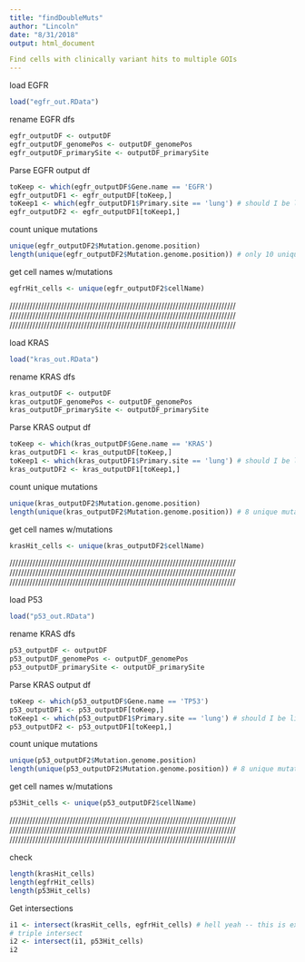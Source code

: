 ```yaml
---
title: "findDoubleMuts"
author: "Lincoln"
date: "8/31/2018"
output: html_document

Find cells with clinically variant hits to multiple GOIs 
---
```


load EGFR
```r
load("egfr_out.RData")
```

rename EGFR dfs
```r
egfr_outputDF <- outputDF 
egfr_outputDF_genomePos <- outputDF_genomePos
egfr_outputDF_primarySite <- outputDF_primarySite
```

Parse EGFR output df
```r
toKeep <- which(egfr_outputDF$Gene.name == 'EGFR')
egfr_outputDF1 <- egfr_outputDF[toKeep,]
toKeep1 <- which(egfr_outputDF1$Primary.site == 'lung') # should I be limiting myself like this? 
egfr_outputDF2 <- egfr_outputDF1[toKeep1,]
```

count unique mutations
```r
unique(egfr_outputDF2$Mutation.genome.position)
length(unique(egfr_outputDF2$Mutation.genome.position)) # only 10 unique mutations...I guess this is what you'd expect
```

get cell names w/mutations
```r
egfrHit_cells <- unique(egfr_outputDF2$cellName)
```

///////////////////////////////////////////////////////////////////////////////
///////////////////////////////////////////////////////////////////////////////
///////////////////////////////////////////////////////////////////////////////

load KRAS
```r
load("kras_out.RData")
```

rename KRAS dfs
```r
kras_outputDF <- outputDF 
kras_outputDF_genomePos <- outputDF_genomePos
kras_outputDF_primarySite <- outputDF_primarySite
```

Parse KRAS output df
```r
toKeep <- which(kras_outputDF$Gene.name == 'KRAS')
kras_outputDF1 <- kras_outputDF[toKeep,]
toKeep1 <- which(kras_outputDF1$Primary.site == 'lung') # should I be limiting myself like this? 
kras_outputDF2 <- kras_outputDF1[toKeep1,]
```

count unique mutations
```r
unique(kras_outputDF2$Mutation.genome.position)
length(unique(kras_outputDF2$Mutation.genome.position)) # 8 unique mutations here
```

get cell names w/mutations
```r
krasHit_cells <- unique(kras_outputDF2$cellName)
```

///////////////////////////////////////////////////////////////////////////////
///////////////////////////////////////////////////////////////////////////////
///////////////////////////////////////////////////////////////////////////////

load P53
```r
load("p53_out.RData")
```

rename KRAS dfs
```r
p53_outputDF <- outputDF 
p53_outputDF_genomePos <- outputDF_genomePos
p53_outputDF_primarySite <- outputDF_primarySite
```

Parse KRAS output df
```r
toKeep <- which(p53_outputDF$Gene.name == 'TP53')
p53_outputDF1 <- p53_outputDF[toKeep,]
toKeep1 <- which(p53_outputDF1$Primary.site == 'lung') # should I be limiting myself like this? 
p53_outputDF2 <- p53_outputDF1[toKeep1,]
```

count unique mutations
```r
unique(p53_outputDF2$Mutation.genome.position)
length(unique(p53_outputDF2$Mutation.genome.position)) # 8 unique mutations here
```

get cell names w/mutations
```r
p53Hit_cells <- unique(p53_outputDF2$cellName)
```

///////////////////////////////////////////////////////////////////////////////
///////////////////////////////////////////////////////////////////////////////
///////////////////////////////////////////////////////////////////////////////

check
```r
length(krasHit_cells)
length(egfrHit_cells)
length(p53Hit_cells)
```

Get intersections
```r
i1 <- intersect(krasHit_cells, egfrHit_cells) # hell yeah -- this is exactly what i want
# triple intersect
i2 <- intersect(i1, p53Hit_cells)
i2
```
